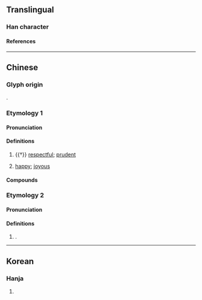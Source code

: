 {{character info}}
{{character info|0x2F8AA}}
==Translingual==

===Han character===
{{Han char|rn=61|rad=心|as=11|sn=14|four=95044|canj=PLLV|ids=⿰忄婁}}

====References====
{{Han ref|kx=0401.070|dkj=11154|dj=0741.010|hdz=42345.160|uh=617A}}
{{Han ref|uh=2F8AA}}

----

==Chinese==
{{zh-forms|s=㥪}}

===Glyph origin===
{{Han etym}}
{{Han compound|心|婁|ls=psc|c1=s|c2=p|t1=heart}}.

===Etymology 1===

====Pronunciation====
{{zh-pron
|m=lóu
|c=lau4
|mc=1+2
|oc=1+2
|ma=
|cat=a
}}

====Definitions====
{{zh-hanzi}}

# {{†}} [[respectful]]; [[prudent]]
# {{zh-hg}} [[happy]]; [[joyous]]

====Compounds====
{{zh-der|慺誠|慺慺}}

===Etymology 2===

====Pronunciation====
{{zh-pron
|m=lǚ
|mc=3
|oc=3
|ma=
|cat=pn
}}

====Definitions====
{{zh-hanzi}}

# {{surname|zh|nodot=1}}.

----

==Korean==

===Hanja===
{{ko-hanja|hangeul=[[루]], [[누]]|eumhun=|rv=ru, nu|mr=ru, nu|y=lwu, nwu}}

# {{rfdef|ko|sort=心11}}